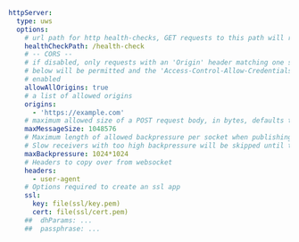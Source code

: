 ```yaml
httpServer:
  type: uws
  options:
    # url path for http health-checks, GET requests to this path will return 200 if deepstream is alive
    healthCheckPath: /health-check
    # -- CORS --
    # if disabled, only requests with an 'Origin' header matching one specified under 'origins'
    # below will be permitted and the 'Access-Control-Allow-Credentials' response header will be
    # enabled
    allowAllOrigins: true
    # a list of allowed origins
    origins:
      - 'https://example.com'
    # maximum allowed size of a POST request body, in bytes, defaults to 1 MB
    maxMessageSize: 1048576
    # Maximum length of allowed backpressure per socket when publishing or sending messages.
    # Slow receivers with too high backpressure will be skipped until they catch up or timeout. Defaults to 1024 * 1024.
    maxBackpressure: 1024*1024
    # Headers to copy over from websocket
    headers:
      - user-agent
    # Options required to create an ssl app
    ssl:
      key: file(ssl/key.pem)
      cert: file(ssl/cert.pem)
    ##  dhParams: ...
    ##  passphrase: ...
```
